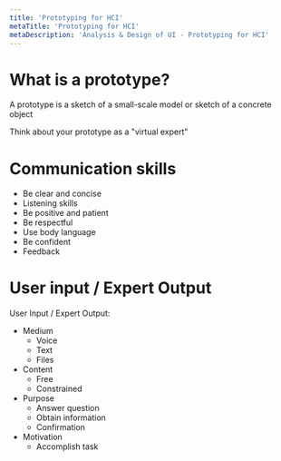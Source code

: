 ```yaml
---
title: 'Prototyping for HCI'
metaTitle: 'Prototyping for HCI'
metaDescription: 'Analysis & Design of UI - Prototyping for HCI'
---
```


# What is a prototype?

A prototype is a sketch of a small-scale model or sketch of a concrete object

Think about your prototype as a "virtual expert"

# Communication skills

- Be clear and concise
- Listening skills
- Be positive and patient
- Be respectful
- Use body language
- Be confident
- Feedback

# User input / Expert Output

User Input / Expert Output:
- Medium
    - Voice
    - Text
    - Files
- Content
    - Free
    - Constrained
- Purpose
    - Answer question
    - Obtain information
    - Confirmation
- Motivation
    - Accomplish task

